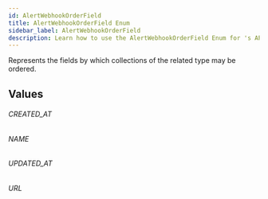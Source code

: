 ```yaml
---
id: AlertWebhookOrderField
title: AlertWebhookOrderField Enum
sidebar_label: AlertWebhookOrderField
description: Learn how to use the AlertWebhookOrderField Enum for 's API.
---
```


Represents the fields by which collections of the related type may be ordered.

## Values

###### CREATED_AT

###### NAME

###### UPDATED_AT

###### URL
